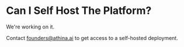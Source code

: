# Can I Self Host The Platform?

We're working on it.

Contact founders@athina.ai to get access to a self-hosted deployment.
